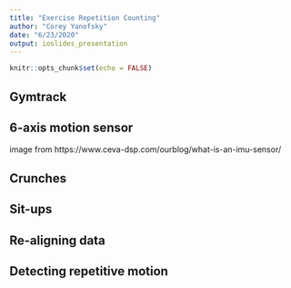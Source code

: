 ```yaml
---
title: "Exercise Repetition Counting"
author: "Corey Yanofsky"
date: "6/23/2020"
output: ioslides_presentation
---
```


```r
knitr::opts_chunk$set(echo = FALSE)
```

## Gymtrack


## 6-axis motion sensor

image from https://www.ceva-dsp.com/ourblog/what-is-an-imu-sensor/

## Crunches

## Sit-ups

## Re-aligning data

## Detecting repetitive motion

## 

